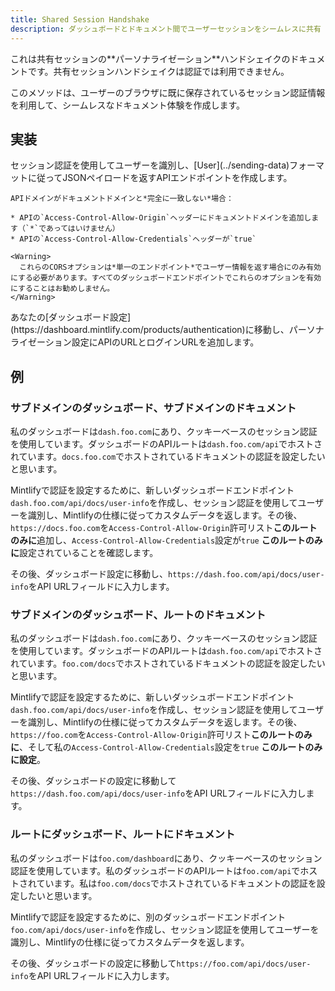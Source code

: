 ```yaml
---
title: Shared Session Handshake
description: ダッシュボードとドキュメント間でユーザーセッションをシームレスに共有
---
```


<Info>
  これは共有セッションの**パーソナライゼーション**ハンドシェイクのドキュメントです。共有セッションハンドシェイクは認証では利用できません。
</Info>

このメソッドは、ユーザーのブラウザに既に保存されているセッション認証情報を利用して、シームレスなドキュメント体験を作成します。

## 実装

<Steps>
  <Step title="Create your Info API">
    セッション認証を使用してユーザーを識別し、[User](../sending-data)フォーマットに従ってJSONペイロードを返すAPIエンドポイントを作成します。

    APIドメインがドキュメントドメインと*完全に一致しない*場合：

    * APIの`Access-Control-Allow-Origin`ヘッダーにドキュメントドメインを追加します（`*`であってはいけません）
    * APIの`Access-Control-Allow-Credentials`ヘッダーが`true`

    <Warning>
      これらのCORSオプションは*単一のエンドポイント*でユーザー情報を返す場合にのみ有効にする必要があります。すべてのダッシュボードエンドポイントでこれらのオプションを有効にすることはお勧めしません。
    </Warning>
  </Step>

  <Step title="Configure your Personalization settings">
    あなたの[ダッシュボード設定](https://dashboard.mintlify.com/products/authentication)に移動し、パーソナライゼーション設定にAPIのURLとログインURLを追加します。
  </Step>
</Steps>

## 例

### サブドメインのダッシュボード、サブドメインのドキュメント

私のダッシュボードは`dash.foo.com`にあり、クッキーベースのセッション認証を使用しています。ダッシュボードのAPIルートは`dash.foo.com/api`でホストされています。`docs.foo.com`でホストされているドキュメントの認証を設定したいと思います。

Mintlifyで認証を設定するために、新しいダッシュボードエンドポイント`dash.foo.com/api/docs/user-info`を作成し、セッション認証を使用してユーザーを識別し、Mintlifyの仕様に従ってカスタムデータを返します。その後、`https://docs.foo.com`を`Access-Control-Allow-Origin`許可リスト**このルートのみに**追加し、`Access-Control-Allow-Credentials`設定が`true` **このルートのみに**設定されていることを確認します。

その後、ダッシュボード設定に移動し、`https://dash.foo.com/api/docs/user-info`をAPI URLフィールドに入力します。

### サブドメインのダッシュボード、ルートのドキュメント

私のダッシュボードは`dash.foo.com`にあり、クッキーベースのセッション認証を使用しています。ダッシュボードのAPIルートは`dash.foo.com/api`でホストされています。`foo.com/docs`でホストされているドキュメントの認証を設定したいと思います。

Mintlifyで認証を設定するために、新しいダッシュボードエンドポイント`dash.foo.com/api/docs/user-info`を作成し、セッション認証を使用してユーザーを識別し、Mintlifyの仕様に従ってカスタムデータを返します。その後、`https://foo.com`を`Access-Control-Allow-Origin`許可リスト**このルートのみに**、そして私の`Access-Control-Allow-Credentials`設定を`true` **このルートのみに設定**。

その後、ダッシュボードの設定に移動して`https://dash.foo.com/api/docs/user-info`をAPI URLフィールドに入力します。

### ルートにダッシュボード、ルートにドキュメント

私のダッシュボードは`foo.com/dashboard`にあり、クッキーベースのセッション認証を使用しています。私のダッシュボードのAPIルートは`foo.com/api`でホストされています。私は`foo.com/docs`でホストされているドキュメントの認証を設定したいと思います。

Mintlifyで認証を設定するために、別のダッシュボードエンドポイント`foo.com/api/docs/user-info`を作成し、セッション認証を使用してユーザーを識別し、Mintlifyの仕様に従ってカスタムデータを返します。

その後、ダッシュボードの設定に移動して`https://foo.com/api/docs/user-info`をAPI URLフィールドに入力します。
